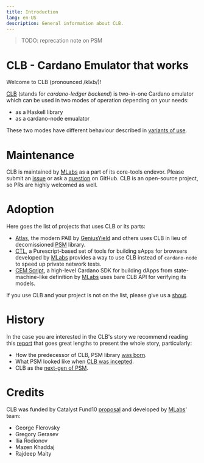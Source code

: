 ---
title: Introduction
lang: en-US
description: General information about CLB.
---

> TODO: reprecation note on PSM

# CLB - Cardano Emulator that works

Welcome to CLB (pronounced /klʌb/)!

[CLB](https://github.com/mlabs-haskell/clb)
(stands for _cardano-ledger backend_) is two-in-one Cardano emulator
which can be used in two modes of operation depending on your needs:
* as a Haskell library
* as a cardano-node emualator

These two modes have different behaviour described in [variants of use](/modes).

# Maintenance

CLB is maintained by [MLabs](https://www.mlabs.city) as a part of its core-tools endevor.
Please submit an [issue](https://github.com/mlabs-haskell/clb/issues/new)
or ask a [question](https://github.com/mlabs-haskell/clb/discussions/new/choose) on GitHub.
CLB is an open-source project, so PRs are highly welcomed as well.

# Adoption

Here goes the list of projects that uses CLB or its parts:

* [Atlas](https://github.com/geniusyield/atlas),
the modern PAB by [GeniusYield](https://www.geniusyield.co/) and others
uses CLB in lieu of decomissioned [PSM](https://github.com/mlabs-haskell/plutus-simple-model) library.
* [CTL](https://github.com/Plutonomicon/cardano-transaction-lib),
a Purescript-based set of tools for building sApps for browsers
developed by [MLabs](https://www.mlabs.city) provides a way to use CLB
instead of `cardano-node` to speed up private network tests.
* [CEM Script](https://github.com/mlabs-haskell/cem-script),
 a high-level Cardano SDK for building dApps from state-machine-like definition by
 [MLabs](https://www.mlabs.city) uses bare CLB API for verifying its models.

If you use CLB and your project is not on the list,
please give us a [shout](https://github.com/mlabs-haskell/clb-docs/issues/new).

# History

In the case you are interested in the CLB's story we recommend reading this
[report](https://github.com/mlabs-haskell/clb/blob/master/docs/reports/ms1/MS1-REPORT.md)
that goes great lengths to present the whole story, particularly:
* How the predecessor of CLB, PSM library [was born](https://github.com/mlabs-haskell/clb/blob/master/docs/reports/ms1/MS1-REPORT.md#psm-brief-history-recap).
* What PSM looked like when [CLB was incepted](https://github.com/mlabs-haskell/clb/blob/master/docs/reports/ms1/MS1-REPORT.md#the-current-state).
* CLB as the [next-gen of PSM](https://github.com/mlabs-haskell/clb/blob/master/docs/reports/ms1/MS1-REPORT.md#the-current-state).

# Credits

CLB was funded by Catalyst Fund10 [proposal](https://milestones.projectcatalyst.io/projects/1000121)
and developed by [MLabs](https://mlabs.city)' team:
  * George Flerovsky
  * Gregory Gerasev
  * Ilia Rodionov
  * Mazen Khaddaj
  * Rajdeep Maity
